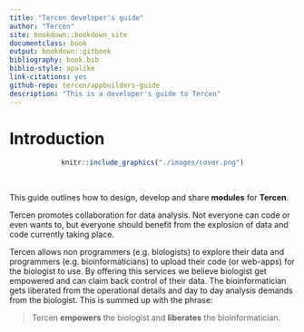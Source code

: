 ```yaml
---
title: "Tercen developer's guide"
author: "Tercen"
site: bookdown::bookdown_site
documentclass: book
output: bookdown::gitbook
bibliography: book.bib
biblio-style: apalike
link-citations: yes
github-repo: tercen/appbuilders-guide
description: "This is a developer's guide to Tercen"
---
```


# Introduction {-}

<center>
```r
knitr::include_graphics("./images/cover.png")
```
</center>

\

This guide outlines how to design, develop and share __modules__ for __Tercen__.

Tercen  promotes collaboration for data analysis. Not everyone can code or even 
wants to,  but everyone should benefit from the explosion of data and code 
currently taking place.

Tercen allows non programmers (e.g. biologists) to explore their data and 
programmers (e.g. bioinformaticians) to upload their code (or web-apps) 
for the biologist to use. By offering this services we believe biologist get 
empowered and can claim back control of their data. The bioinformatician gets 
liberated from the operational details and  day to day analysis demands from 
the biologist. This is summed up with the phrase:

> Tercen __empowers__ the biologist and __liberates__ the bioinformatician.

